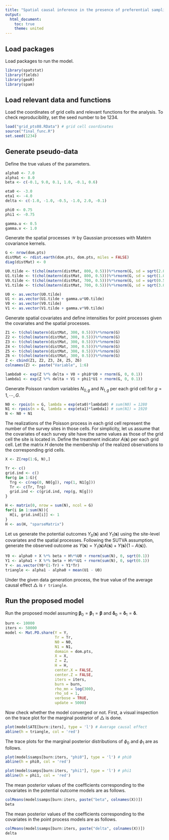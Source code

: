 ```yaml
---
title: "Spatial causal inference in the presence of preferential sampling - Analysis on a pseudo-data set for reproducibility"
output: 
  html_document:
    toc: true
    theme: united
---
```


## Load packages

Load packages to run the model.

```r
library(spatstat)
library(fields)
library(geoR)
library(spam)
```


## Load relevant data and functions

Load the coordinates of grid cells and relevant functions for the analysis. To check reproducibility, set the seed number to be $1234$.

```r
load("grid_pts08.RData") # grid cell coordinates
source("final_func.R")
set.seed(1234)
```

## Generate pseudo-data

Define the true values of the parameters.

```r
alpha0 <- 7.0
alpha1 <- 8.0
beta <- c(-0.1, 9.0, 0.1, 1.0, -0.1, 0.6)

eta0 <- -3.0
eta1 <- -4.0
delta <- c(-1.0, -1.0, -0.5, -1.0, 2.0, -0.1)

phi0 <- 0.75
phi1 <- -0.75

gamma.u <- 0.5
gamma.v <- 1.0
```

Generate the spatial processes $\mathcal{W}$ by Gaussian processes with Matérn covariance kernels.

```r
G <- nrow(dom.pts)
distMat <- rdist.earth(dom.pts, dom.pts, miles = FALSE)
diag(distMat) <- 0

U0.tilde <- t(chol(matern(distMat, 800, 0.5)))%*%rnorm(G, sd = sqrt(2.0))
U1.tilde <- t(chol(matern(distMat, 800, 0.5)))%*%rnorm(G, sd = sqrt(1.0))
V0.tilde <- t(chol(matern(distMat, 700, 0.5)))%*%rnorm(G, sd = sqrt(0.5))
V1.tilde <- t(chol(matern(distMat, 700, 0.5)))%*%rnorm(G, sd = sqrt(3.0))

U0 <- as.vector(U0.tilde)
U1 <- as.vector(U1.tilde + gamma.u*U0.tilde)
V0 <- as.vector(V0.tilde)
V1 <- as.vector(V1.tilde + gamma.v*V0.tilde)
```

Generate spatial covariates and define intensities for point processes given the covariates and the spatial processes.

```r
Z1 <- t(chol(matern(distMat, 300, 0.5)))%*%rnorm(G)
Z2 <- t(chol(matern(distMat, 300, 0.5)))%*%rnorm(G)
Z3 <- t(chol(matern(distMat, 300, 0.5)))%*%rnorm(G)
Z4 <- t(chol(matern(distMat, 300, 0.5)))%*%rnorm(G)
Z5 <- t(chol(matern(distMat, 300, 0.5)))%*%rnorm(G)
Z6 <- t(chol(matern(distMat, 300, 0.5)))%*%rnorm(G)
Z <- cbind(Z1, Z2, Z3, Z4, Z5, Z6)
colnames(Z) <- paste("Variable", 1:6)

lambda0 <- exp(Z %*% delta + V0 + phi0*U0 + rnorm(G, 0, 0.1))
lambda1 <- exp(Z %*% delta + V1 + phi1*U1 + rnorm(G, 0, 0.1))
```

Generate Poisson random variables $N_{0,g}$ and $N_{1,g}$ per each grid cell for $g=1,\cdots,G$. 

```r
N0 <- rpois(n = G, lambda = exp(eta0)*lambda0) # sum(N0) = 1280
N1 <- rpois(n = G, lambda = exp(eta1)*lambda1) # sum(N1) = 1920
N <- N0 + N1
```

The realizations of the Poisson process in each grid cell represent the number of the survey sites in those cells. For simplicity, let us assume that the covariates of each survey site have the same values as those of the grid cell the site is located in. Define the treatment indicator $A(\mathbf{s})$ per each grid cell. Let the matrix $H$ denote the membership of the realized observations to the corresponding grid cells.

```r
X <- Z[rep(1:G, N),]

Tr <- c()
grid.ind <- c()
for(g in 1:G){
  Trg <- c(rep(0, N0[g]), rep(1, N1[g]))
  Tr <- c(Tr, Trg)
  grid.ind <- c(grid.ind, rep(g, N[g]))
}

H <- matrix(0, nrow = sum(N), ncol = G)
for(i in 1:sum(N)){
  H[i, grid.ind[i]] <- 1
}
H <- as(H, "sparseMatrix")
```

Let us generate the potential outcomes $Y_0(\mathbf{s})$ and $Y_1(\mathbf{s})$ using the site-level covariates and the spatial processes. Following the SUTVA assumption, generate the observed outcome as $Y(\mathbf{s})=Y_1(\mathbf{s})A(\mathbf{s})+Y(\mathbf{s})\left\{1-A(\mathbf{s})\right\}$.

```r
Y0 <- alpha0 + X %*% beta + H%*%U0 + rnorm(sum(N), 0, sqrt(0.1))
Y1 <- alpha1 + X %*% beta + H%*%U1 + rnorm(sum(N), 0, sqrt(0.1))
Y <- as.vector(Y0*(1-Tr) + Y1*Tr)
triangle <- alpha1 - alpha0 + mean(U1 - U0)
```

Under the given data generation process, the true value of the average causal effect $\triangle$ is `r triangle`.

## Run the proposed model

Run the proposed model assuming $\boldsymbol{\beta}_0=\boldsymbol{\beta}_1=\boldsymbol{\beta}$ and $\boldsymbol{\delta}_0=\boldsymbol{\delta}_1=\boldsymbol{\delta}$.

```r
burn <- 10000
iters <- 50000
model <- Mat.PO.share(Y = Y, 
                      Tr = Tr, 
                      N0 = N0, 
                      N1 = N1, 
                      domain = dom.pts, 
                      X = X, 
                      Z = Z, 
                      H = H, 
                      center.X = FALSE, 
                      center.Z = FALSE, 
                      iters = iters, 
                      burn = burn, 
                      rho_mn = log(300), 
                      rho_sd = 1,
                      verbose = TRUE, 
                      update = 5000)
```

Now check whether the model converged or not. First, a visual inspection on the trace plot for the marginal posterior of $\triangle$ is done.

```r
plot(model$ATE[burn:iters], type = 'l') # Average causal effect
abline(h = triangle, col = 'red')
```

The trace plots for the marginal posterior distributions of $\phi_0$ and $\phi_1$ are as follows.

```r
plot(model$samps[burn:iters, "phi0"], type = 'l') # phi0
abline(h = phi0, col = 'red')
```

```r
plot(model$samps[burn:iters, "phi1"], type = 'l') # phi1
abline(h = phi1, col = 'red')
```


The mean posterior values of the coefficients corresponding to the covariates in the potential outcome models are as follows.

```r
colMeans(model$samps[burn:iters, paste("beta", colnames(X))])
beta 
```

The mean posterior values of the coefficients corresponding to the covariates in the point process models are as follows.

```r
colMeans(model$samps[burn:iters, paste("delta", colnames(X))])
delta
```

